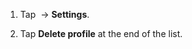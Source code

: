 1. Tap <img src="https://toloka.ai/files/hamburger-menu.svg" alt="" /> → **Settings**.

1. Tap **Delete profile** at the end of the list.
